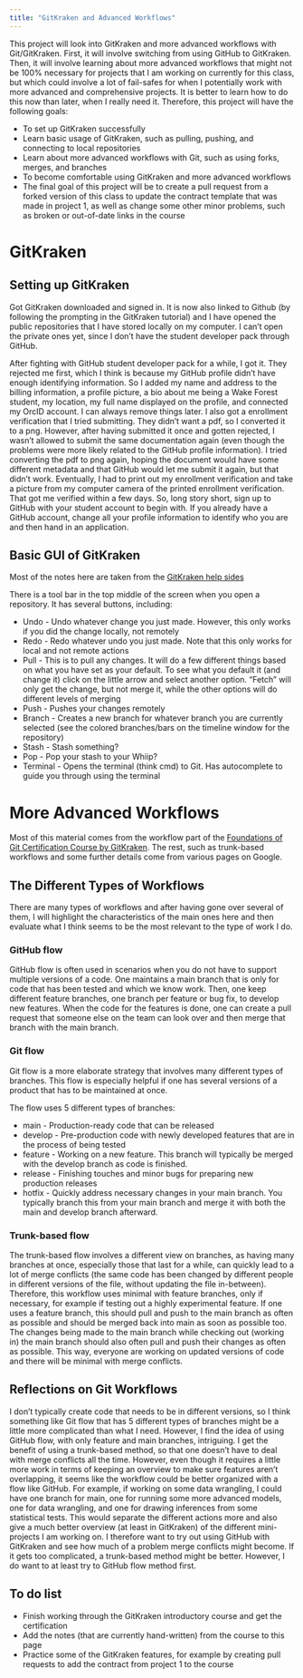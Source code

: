 ```yaml
---
title: "GitKraken and Advanced Workflows"
---
```


This project will look into GitKraken and more advanced workflows with Git/GitKraken. First, it will involve switching from using GitHub to GitKraken. Then, it will involve learning about more advanced workflows that might not be 100% necessary for projects that I am working on currently for this class, but which could involve a lot of fail-safes for when I potentially work with more advanced and comprehensive projects. It is better to learn how to do this now than later, when I really need it. Therefore, this project will have the following goals:

- To set up GitKraken successfully
- Learn basic usage of GitKraken, such as pulling, pushing, and connecting to local repositories
- Learn about more advanced workflows with Git, such as using forks, merges, and branches
- To become comfortable using GitKraken and more advanced workflows
- The final goal of this project will be to create a pull request from a forked version of this class to update the contract template that was made in project 1, as well as change some other minor problems, such as broken or out-of-date links in the course


# GitKraken

## Setting up GitKraken

Got GitKraken downloaded and signed in. It is now also linked to Github (by following the prompting in the GitKraken tutorial) and I have opened the public repositories that I have stored locally on my computer. I can't open the private ones yet, since I don't have the student developer pack through GitHub.

After fighting with GitHub student developer pack for a while, I got it. They rejected me first, which I think is because my GitHub profile didn't have enough identifying information. So I added my name and address to the billing information, a profile picture, a bio about me being a Wake Forest student, my location, my full name displayed on the profile, and connected my OrcID account. I can always remove things later. I also got a enrollment verification that I tried submitting. They didn't want a pdf, so I converted it to a png. However, after having submitted it once and gotten rejected, I wasn't allowed to submit the same documentation again (even though the problems were more likely related to the GitHub profile information). I tried converting the pdf to png again, hoping the document would have some different metadata and that GitHub would let me submit it again, but that didn't work. Eventually, I had to print out my enrollment verification and take a picture from my computer camera of the printed enrollment verification. That got me verified within a few days. So, long story short, sign up to GitHub with your student account to begin with. If you already have a GitHub account, change all your profile information to identify who you are and then hand in an application.

## Basic GUI of GitKraken

Most of the notes here are taken from the [GitKraken help sides](https://help.gitkraken.com/gitkraken-desktop/interface/#elementor-toc__heading-anchor-0)

There is a tool bar in the top middle of the screen when you open a repository. It has several buttons, including:

- Undo - Undo whatever change you just made. However, this only works if you did the change locally, not remotely
- Redo - Redo whatever undo you just made. Note that this only works for local and not remote actions
- Pull - This is to pull any changes. It will do a few different things based on what you have set as your default. To see what you default it (and change it) click on the little arrow and select another option. "Fetch" will only get the change, but not merge it, while the other options will do different levels of merging
- Push - Pushes your changes remotely
- Branch - Creates a new branch for whatever branch you are currently selected (see the colored branches/bars on the timeline window for the repository)
- Stash - Stash something?
- Pop - Pop your stash to your Whiip?
- Terminal - Opens the terminal (think cmd) to Git. Has autocomplete to guide you through using the terminal


# More Advanced Workflows

Most of this material comes from the workflow part of the [Foundations of Git Certification Course by GitKraken](https://learn.gitkraken.com/courses/git-foundations). The rest, such as trunk-based workflows and some further details come from various pages on Google.

## The Different Types of Workflows

There are many types of workflows and after having gone over several of them, I will highlight the characteristics of the main ones here and then evaluate what I think seems to be the most relevant to the type of work I do.


### GitHub flow

GitHub flow is often used in scenarios when you do not have to support multiple versions of a code. One maintains a main branch that is only for code that has been tested and which we know work. Then, one keep different feature branches, one branch per feature or bug fix, to develop new features. When the code for the features is done, one can create a pull request that someone else on the team can look over and then merge that branch with the main branch.


### Git flow

Git flow is a more elaborate strategy that involves many different types of branches. This flow is especially helpful if one has several versions of a product that has to be maintained at once.

The flow uses 5 different types of branches:

- main - Production-ready code that can be released
- develop - Pre-production code with newly developed features that are in the process of being tested
- feature - Working on a new feature. This branch will typically be merged with the develop branch as code is finished.
- release - Finishing touches and minor bugs for preparing new production releases
- hotfix - Quickly address necessary changes in your main branch. You typically branch this from your main branch and merge it with both the main and develop branch afterward.


### Trunk-based flow

The trunk-based flow involves a different view on branches, as having many branches at once, especially those that last for a while, can quickly lead to a lot of merge conflicts (the same code has been changed by different people in different versions of the file, without updating the file in-between). Therefore, this workflow uses minimal with feature branches, only if necessary, for example if testing out a highly experimental feature. If one uses a feature branch, this should pull and push to the main branch as often as possible and should be merged back into main as soon as possible too. The changes being made to the main branch while checking out (working in) the main branch should also often pull and push their changes as often as possible. This way, everyone are working on updated versions of code and there will be minimal with merge conflicts.

## Reflections on Git Workflows

I don't typically create code that needs to be in different versions, so I think something like Git flow that has 5 different types of branches might be a little more complicated than what I need. However, I find the idea of using GitHub flow, with only feature and main branches, intriguing. I get the benefit of using a trunk-based method, so that one doesn't have to deal with merge conflicts all the time. However, even though it requires a little more work in terms of keeping an overview to make sure features aren't overlapping, it seems like the workflow could be better organized with a flow like GitHub. For example, if working on some data wrangling, I could have one branch for main, one for running some more advanced models, one for data wrangling, and one for drawing inferences from some statistical tests. This would separate the different actions more and also give a much better overview (at least in GitKraken) of the different mini-projects I am working on. I therefore want to try out using GitHub with GitKraken and see how much of a problem merge conflicts might become. If it gets too complicated, a trunk-based method might be better. However, I do want to at least try to GitHub flow method first.


## To do list

- Finish working through the GitKraken introductory course and get the certification
- Add the notes (that are currently hand-written) from the course to this page
- Practice some of the GitKraken features, for example by creating pull requests to add the contract from project 1 to the course